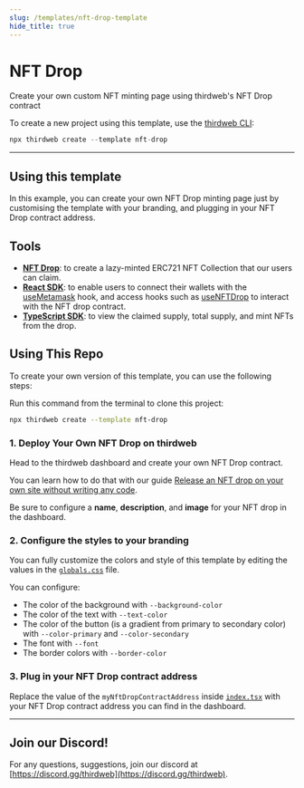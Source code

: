 ```yaml
---
slug: /templates/nft-drop-template
hide_title: true
---
```



# NFT Drop

Create your own custom NFT minting page using thirdweb's NFT Drop contract

To create a new project using this template, use the [thirdweb CLI](/thirdweb-deploy/thirdweb-cli):

```jsx
npx thirdweb create --template nft-drop
```

<div
  style={{
    display: "flex",
    flexDirection: "row",
    gap: "2%",
    marginBottom: 32,
    width: "100%",
    alignItems: "center",
    justifyContent: "center",
    marginTop: 16,
  }}
>
  <DemoButton
    link="https://custom-minting-page.thirdweb-example.com"
    name="nft-drop"
  />
  <ViewCodeButton
    link="https://github.com/thirdweb-example/nft-drop"
    name="nft-drop"
  />
</div>

---

## Using this template

In this example, you can create your own NFT Drop minting page just by customising the template with your branding, and plugging in your NFT Drop contract address.

## Tools

- [**NFT Drop**](https://portal.thirdweb.com/pre-built-contracts/nft-drop): to create a lazy-minted ERC721 NFT Collection that our users can claim.
- [**React SDK**](https://docs.thirdweb.com/react): to enable users to connect their wallets with the [useMetamask](https://portal.thirdweb.com/react/react.usemetamask) hook, and access hooks such as [useNFTDrop](https://portal.thirdweb.com/react/react.usenftdrop) to interact with the NFT drop contract.
- [**TypeScript SDK**](https://docs.thirdweb.com/typescript): to view the claimed supply, total supply, and mint NFTs from the drop.

## Using This Repo

To create your own version of this template, you can use the following steps:

Run this command from the terminal to clone this project:

```bash
npx thirdweb create --template nft-drop
```

### 1. Deploy Your Own NFT Drop on thirdweb

Head to the thirdweb dashboard and create your own NFT Drop contract.

You can learn how to do that with our guide [Release an NFT drop on your own site without writing any code](https://portal.thirdweb.com/guides/release-an-nft-drop-with-no-code#create-a-drop-contract).

Be sure to configure a **name**, **description**, and **image** for your NFT drop in the dashboard.

### 2. Configure the styles to your branding

You can fully customize the colors and style of this template by editing the values in the [`globals.css`](/styles/globals.css) file.

You can configure:

- The color of the background with `--background-color`
- The color of the text with `--text-color`
- The color of the button (is a gradient from primary to secondary color) with `--color-primary` and `--color-secondary`
- The font with `--font`
- The border colors with `--border-color`

### 3. Plug in your NFT Drop contract address

Replace the value of the `myNftDropContractAddress` inside [`index.tsx`](/pages/index.tsx) with your NFT Drop contract address you can find in the dashboard.

---

## Join our Discord!

For any questions, suggestions, join our discord at [https://discord.gg/thirdweb](https://discord.gg/thirdweb).
